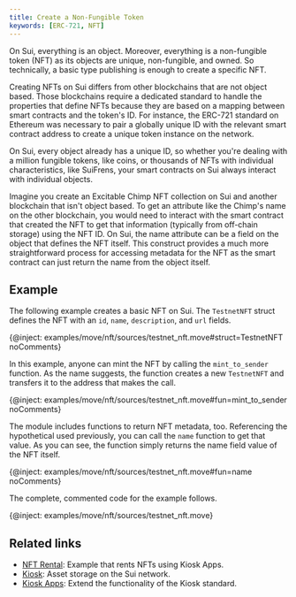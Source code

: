 ```yaml
---
title: Create a Non-Fungible Token
keywords: [ERC-721, NFT]
---
```


On Sui, everything is an object. Moreover, everything is a non-fungible token (NFT) as its objects are unique, non-fungible, and owned. So technically, a basic type publishing is enough to create a specific NFT.

Creating NFTs on Sui differs from other blockchains that are not object based. Those blockchains require a dedicated standard to handle the properties that define NFTs because they are based on a mapping between smart contracts and the token's ID. For instance, the ERC-721 standard on Ethereum was necessary to pair a globally unique ID with the relevant smart contract address to create a unique token instance on the network. 

On Sui, every object already has a unique ID, so whether you're dealing with a million fungible tokens, like coins, or thousands of NFTs with individual characteristics, like SuiFrens, your smart contracts on Sui always interact with individual objects. 

Imagine you create an Excitable Chimp NFT collection on Sui and another blockchain that isn't object based. To get an attribute like the Chimp's name on the other blockchain, you would need to interact with the smart contract that created the NFT to get that information (typically from off-chain storage) using the NFT ID. On Sui, the name attribute can be a field on the object that defines the NFT itself. This construct provides a much more straightforward process for accessing metadata for the NFT as the smart contract can just return the name from the object itself.

## Example

The following example creates a basic NFT on Sui. The `TestnetNFT` struct defines the NFT with an `id`, `name`, `description`, and `url` fields. 

{@inject: examples/move/nft/sources/testnet_nft.move#struct=TestnetNFT noComments}

In this example, anyone can mint the NFT by calling the `mint_to_sender` function. As the name suggests, the function creates a new `TestnetNFT` and transfers it to the address that makes the call. 

{@inject: examples/move/nft/sources/testnet_nft.move#fun=mint_to_sender noComments}

The module includes functions to return NFT metadata, too. Referencing the hypothetical used previously, you can call the `name` function to get that value. As you can see, the function simply returns the name field value of the NFT itself.

{@inject: examples/move/nft/sources/testnet_nft.move#fun=name noComments}

The complete, commented code for the example follows.

{@inject: examples/move/nft/sources/testnet_nft.move}

## Related links

- [NFT Rental](./nft/nft-rental.mdx): Example that rents NFTs using Kiosk Apps. 
- [Kiosk](../standards/kiosk.mdx): Asset storage on the Sui network.
- [Kiosk Apps](../standards/kiosk-apps.mdx): Extend the functionality of the Kiosk standard. 